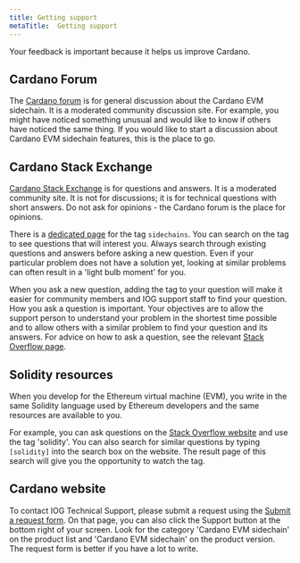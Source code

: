 ```yaml
---
title: Getting support
metaTitle:  Getting support
---
```

Your feedback is important because it helps us improve Cardano.   

## Cardano Forum  

The [Cardano forum](https://forum.cardano.org/latest) is for general discussion about the Cardano EVM sidechain. It is a moderated community discussion site. For example, you might have noticed something unusual and would like to know if others have noticed the same thing. If you would like to start a discussion about Cardano EVM sidechain features, this is the place to go.

## Cardano Stack Exchange  

[Cardano Stack Exchange](https://cardano.stackexchange.com/) is for questions and answers. It is a moderated community site. It is not for discussions; it is for technical questions with short answers. Do not ask for opinions - the Cardano forum is the place for opinions.  

There is a [dedicated page](https://cardano.stackexchange.com/questions/tagged/sidechains) for the tag `sidechains`. You can search on the tag to see questions that will interest you. Always search through existing questions and answers before asking a new question. Even if your particular problem does not have a solution yet, looking at similar problems can often result in a 'light bulb moment' for you.  

When you ask a new question, adding the tag to your question will make it easier for community members and IOG support staff to find your question. How you ask a question is important. Your objectives are to allow the support person to understand your problem in the shortest time possible and to allow others with a similar problem to find your question and its answers. For advice on how to ask a question, see the relevant [Stack Overflow page](https://stackoverflow.com/help/how-to-ask).

## Solidity resources

When you develop for the Ethereum virtual machine (EVM), you write in the same Solidity language used by Ethereum developers and the same resources are available to you.

For example, you can ask questions on the [Stack Overflow website](https://stackoverflow.com/) and use the tag 'solidity'. You can also search for similar questions by typing `[solidity]` into the search box on the website. The result page of this search will give you the opportunity to watch the tag.

## Cardano website  

To contact IOG Technical Support, please submit a request using the [Submit a request form](https://iohk.zendesk.com/hc/en-us/requests/new). On that page, you can also click the Support button at the bottom right of your screen. Look for the category 'Cardano EVM sidechain' on the product list and 'Cardano EVM sidechain' on the product version. The request form is better if you have a lot to write.
